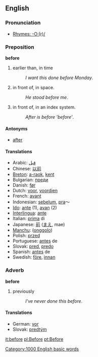 ==English==

===Pronunciation===
*[[Rhymes:English:-O:(r)/|Rhymes: -O:(r)/]]

=== Preposition ===
'''before'''

#earlier than, in time
#:''I want this done before Monday''.
#in front of, in space.
#:''He stood before me''.
#in front of, in an index system.
#:''After is before 'before' ''.

====Antonyms====
*[[after]]

==== Translations ====
*Arabic: [[قبل]]
*Chinese: [[以前]]
*[[Breton]]: [[a-raok]], [[kent]]
*Bulgarian: [[преди]]
*Danish: [[før]]
*Dutch: [[voor]], [[voordien]]
*French: [[avant]]
*Indonesian: [[belum|sebelum]], [[pra]]～
*[[Ido]]: [[ante]] (1), [[avan]] (2) 
*[[Interlingua]]: [[ante]]
*Italian: [[prima]] di
*Japanese: [[前]] ([[まえ]], mae)
*[[Manchu]]: ([[onggolo]])
*Polish: [[przed]]
*Portuguese: [[antes]] de
*Slovak: [[pred#Slovak|pred]], [[predo#Slovak|predo]]
*Spanish: [[antes]] de
*Swedish: [[före]], [[innan]]

===Adverb===
'''before'''

#previously
#:''I've never done this before''.

==== Translations ====
*German: [[vor]]
*Slovak: [[predtým]]

[[it:before]]
[[pl:Before]]
[[pt:Before]]
[[Category:1000 English basic words]]